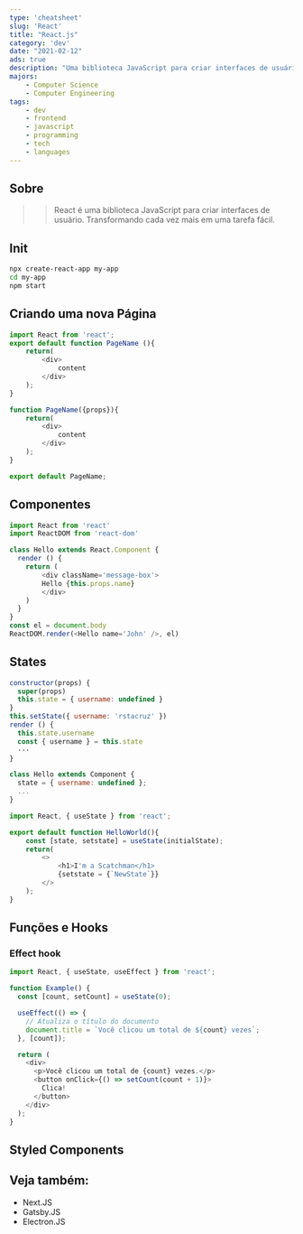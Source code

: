 ```yaml
---
type: 'cheatsheet'
slug: 'React'
title: "React.js"
category: 'dev'
date: "2021-02-12"
ads: true
description: "Uma biblioteca JavaScript para criar interfaces de usuário"
majors:
    - Computer Science
    - Computer Engineering
tags:
    - dev
    - frontend
    - javascript
    - programming
    - tech
    - languages
---
```


## Sobre
>> React é uma biblioteca JavaScript para criar interfaces de usuário.
>> Transformando cada vez mais em uma tarefa fácil.

## Init

```bash
npx create-react-app my-app
cd my-app
npm start
```

## Criando uma nova Página

```js
import React from 'react';
export default function PageName (){
    return(
        <div>
            content
        </div>
    );
}
```

```js
function PageName({props}){
    return(
        <div>
            content
        </div>
    );
}

export default PageName;
```

## Componentes

```js
import React from 'react'
import ReactDOM from 'react-dom'

class Hello extends React.Component {
  render () {
    return (
        <div className='message-box'>
        Hello {this.props.name}
        </div>
    )
  }
}
const el = document.body
ReactDOM.render(<Hello name='John' />, el)
```

## States
```js
constructor(props) {
  super(props)
  this.state = { username: undefined }
}
this.setState({ username: 'rstacruz' })
render () {
  this.state.username
  const { username } = this.state
  ···
}
```

```js
class Hello extends Component {
  state = { username: undefined };
  ...
}
```

```js
import React, { useState } from 'react';

export default function HelloWorld(){
    const [state, setstate] = useState(initialState);
    return(
        <>
            <h1>I'm a Scatchman</h1>
            {setstate = {`NewState`}}
        </>
    );
}
```

## Funções e Hooks
### Effect hook
```js
import React, { useState, useEffect } from 'react';

function Example() {
  const [count, setCount] = useState(0);

  useEffect(() => {
    // Atualiza o título do documento
    document.title = `Você clicou um total de ${count} vezes`;
  }, [count]);

  return (
    <div>
      <p>Você clicou um total de {count} vezes.</p>
      <button onClick={() => setCount(count + 1)}>
        Clica!
      </button>
    </div>
  );
}
```

## Styled Components



## Veja também:
- Next.JS
- Gatsby.JS
- Electron.JS